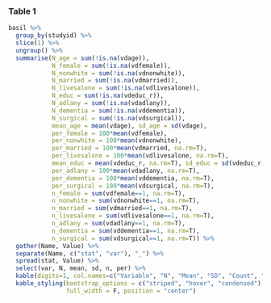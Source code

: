 
### Table 1

```r
basil %>%
  group_by(studyid) %>%
  slice(1) %>%
  ungroup() %>%
  summarise(N_age = sum(!is.na(vdage)),
            N_female = sum(!is.na(vdfemale)),
            N_nonwhite = sum(!is.na(vdnonwhite)),
            N_married = sum(!is.na(vdmarried)),
            N_livesalone = sum(!is.na(vdlivesalone)),
            N_educ = sum(!is.na(vdeduc_r)),
            N_adlany = sum(!is.na(vdadlany)),
            N_dementia = sum(!is.na(vddementia)),
            N_surgical = sum(!is.na(vdsurgical)),
            mean_age = mean(vdage), sd_age = sd(vdage),
            per_female = 100*mean(vdfemale), 
            per_nonwhite = 100*mean(vdnonwhite),
            per_married = 100*mean(vdmarried, na.rm=T),
            per_livesalone = 100*mean(vdlivesalone, na.rm=T),
            mean_educ = mean(vdeduc_r, na.rm=T), sd_educ = sd(vdeduc_r, na.rm=T), 
            per_adlany = 100*mean(vdadlany, na.rm=T),
            per_dementia = 100*mean(vddementia, na.rm=T),
            per_surgical = 100*mean(vdsurgical, na.rm=T),
            n_female = sum(vdfemale==1, na.rm=T),
            n_nonwhite = sum(vdnonwhite==1, na.rm=T),
            n_married = sum(vdmarried==1, na.rm=T),
            n_livesalone = sum(vdlivesalone==1, na.rm=T),
            n_adlany = sum(vdadlany==1, na.rm=T),
            n_dementia = sum(vddementia==1, na.rm=T),
            n_surgical = sum(vdsurgical==1, na.rm=T)) %>%
  gather(Name, Value) %>%
  separate(Name, c("stat", "var"), "_") %>%
  spread(stat, Value) %>%
  select(var, N, mean, sd, n, per) %>%
  kable(digits=1, col.names=c("Variable", "N", "Mean", "SD", "Count", "Percent")) %>%
  kable_styling(bootstrap_options = c("striped", "hover", "condensed"), 
                full_width = F, position = "center")
  

 

```